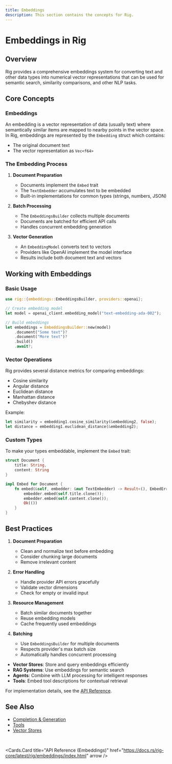 ```yaml
---
title: Embeddings
description: This section contains the concepts for Rig.
---
```



# Embeddings in Rig

## Overview

Rig provides a comprehensive embeddings system for converting text and other data types into numerical vector representations that can be used for semantic search, similarity comparisons, and other NLP tasks.

## Core Concepts

### Embeddings

An embedding is a vector representation of data (usually text) where semantically similar items are mapped to nearby points in the vector space. In Rig, embeddings are represented by the `Embedding` struct which contains:

- The original document text
- The vector representation as `Vec<f64>`

### The Embedding Process

1. **Document Preparation**
   - Documents implement the `Embed` trait
   - The `TextEmbedder` accumulates text to be embedded
   - Built-in implementations for common types (strings, numbers, JSON)

2. **Batch Processing**
   - The `EmbeddingsBuilder` collects multiple documents
   - Documents are batched for efficient API calls
   - Handles concurrent embedding generation

3. **Vector Generation**
   - An `EmbeddingModel` converts text to vectors
   - Providers like OpenAI implement the model interface
   - Results include both document text and vectors

## Working with Embeddings

### Basic Usage

```rust
use rig::{embeddings::EmbeddingsBuilder, providers::openai};

// Create embedding model
let model = openai_client.embedding_model("text-embedding-ada-002");

// Build embeddings
let embeddings = EmbeddingsBuilder::new(model)
    .document("Some text")? 
    .document("More text")?
    .build()
    .await?;
```

### Vector Operations

Rig provides several distance metrics for comparing embeddings:

- Cosine similarity
- Angular distance  
- Euclidean distance
- Manhattan distance
- Chebyshev distance

Example:
```rust
let similarity = embedding1.cosine_similarity(&embedding2, false);
let distance = embedding1.euclidean_distance(&embedding2);
```

### Custom Types

To make your types embeddable, implement the `Embed` trait:

```rust
struct Document {
    title: String,
    content: String
}

impl Embed for Document {
    fn embed(&self, embedder: &mut TextEmbedder) -> Result<(), EmbedError> {
        embedder.embed(self.title.clone());
        embedder.embed(self.content.clone());
        Ok(())
    }
}
```

## Best Practices

1. **Document Preparation**
   - Clean and normalize text before embedding
   - Consider chunking large documents
   - Remove irrelevant content

2. **Error Handling**
   - Handle provider API errors gracefully
   - Validate vector dimensions
   - Check for empty or invalid input

3. **Resource Management**
   - Batch similar documents together
   - Reuse embedding models
   - Cache frequently used embeddings

4. **Batching**
   - Use `EmbeddingsBuilder` for multiple documents
   - Respects provider's max batch size
   - Automatically handles concurrent processing

- **Vector Stores**: Store and query embeddings efficiently
- **RAG Systems**: Use embeddings for semantic search
- **Agents**: Combine with LLM processing for intelligent responses
- **Tools**: Embed tool descriptions for contextual retrieval

For implementation details, see the [API Reference](https://docs.rs/rig-core/latest/rig/embeddings/index.html).


## See Also

- [Completion & Generation](./0_completion.mdx)
- [Tools](./2_tools.mdx)
- [Vector Stores](../4_integrations/41_vector_store.mdx)

<br />

<Cards.Card
    title="API Reference (Embeddings)"
    href="https://docs.rs/rig-core/latest/rig/embeddings/index.html"
    arrow
/>